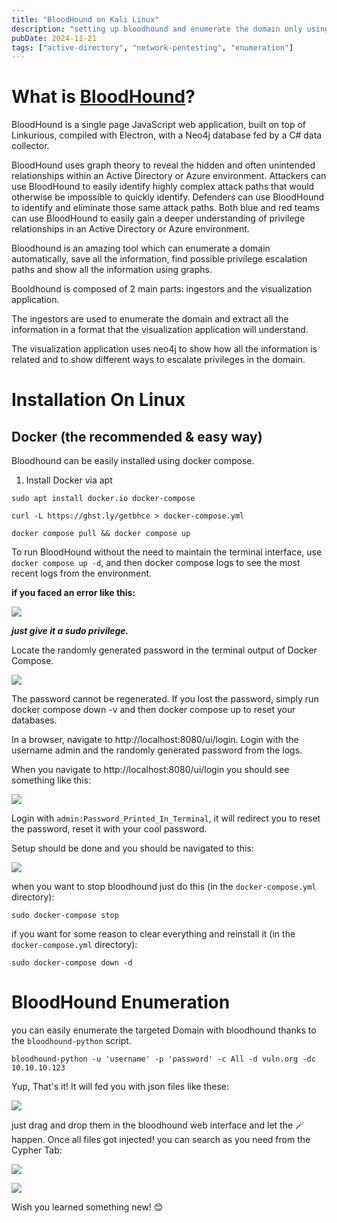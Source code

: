 ```yaml
---
title: "BloodHound on Kali Linux"
description: "setting up bloodhound and enumerate the domain only using kali!"
pubDate: 2024-11-21
tags: ["active-directory", "network-pentesting", "enumeration"]
---
```


# What is [BloodHound](https://github.com/BloodHoundAD/BloodHound)?

BloodHound is a single page JavaScript web application, built on top of Linkurious, compiled with Electron, with a Neo4j database fed by a C# data collector.

BloodHound uses graph theory to reveal the hidden and often unintended relationships within an Active Directory or Azure environment. Attackers can use BloodHound to easily identify highly complex attack paths that would otherwise be impossible to quickly identify. Defenders can use BloodHound to identify and eliminate those same attack paths. Both blue and red teams can use BloodHound to easily gain a deeper understanding of privilege relationships in an Active Directory or Azure environment.

Bloodhound is an amazing tool which can enumerate a domain automatically, save all the information, find possible privilege escalation paths and show all the information using graphs.

Booldhound is composed of 2 main parts: ingestors and the visualization application.

The ingestors are used to enumerate the domain and extract all the information in a format that the visualization application will understand.

The visualization application uses neo4j to show how all the information is related and to show different ways to escalate privileges in the domain.


# Installation On Linux

## Docker (the recommended & easy way)

Bloodhound can be easily installed using docker compose.

1. Install Docker via apt

```shell
sudo apt install docker.io docker-compose
```


```shell
curl -L https://ghst.ly/getbhce > docker-compose.yml

docker compose pull && docker compose up
```

To run BloodHound without the need to maintain the terminal interface, use `docker compose up -d`, and then docker compose logs to see the most recent logs from the environment.


**if you faced an error like this:**

![](/images/active-directory/bloodhound-docker-compose-error.png)

**_just give it a sudo privilege._**


Locate the randomly generated password in the terminal output of Docker Compose.

![](https://support.bloodhoundenterprise.io/hc/article_attachments/17679328396187)

The password cannot be regenerated. If you lost the password, simply run docker compose down -v and then docker compose up to reset your databases.

In a browser, navigate to http://localhost:8080/ui/login. Login with the username admin and the randomly generated password from the logs.

When you navigate to http://localhost:8080/ui/login you should see something like this:

![](https://blog.spookysec.net/img/Pasted%20image%2020230819235407.png)

Login with `admin:Password_Printed_In_Terminal`, it will redirect you to reset the password, reset it with your cool password.

Setup should be done and you should be navigated to this:

![](https://blog.spookysec.net/img/Pasted%20image%2020230819235531.png)


when you want to stop bloodhound just do this (in the `docker-compose.yml` directory):

```shell
sudo docker-compose stop
```

if you want for some reason to clear everything and reinstall it (in the `docker-compose.yml` directory):

```shell
sudo docker-compose down -d
```


# BloodHound Enumeration

you can easily enumerate the targeted Domain with bloodhound thanks to the `bloodhound-python` script.

```shell
bloodhound-python -u 'username' -p 'password' -c All -d vuln.org -dc 10.10.10.123
```

Yup, That's it! It will fed you with json files like these:

![](/images/active-directory/bloodhound-python-res.png)

just drag and drop them in the bloodhound web interface and let the 🪄 happen. Once all files got injected! you can search as you need from the Cypher Tab:

![](/images/active-directory/bloodhound-cypher-tab.png)


![](/images/active-directory/bloodhound-cypher-example.png)


Wish you learned something new! 😊